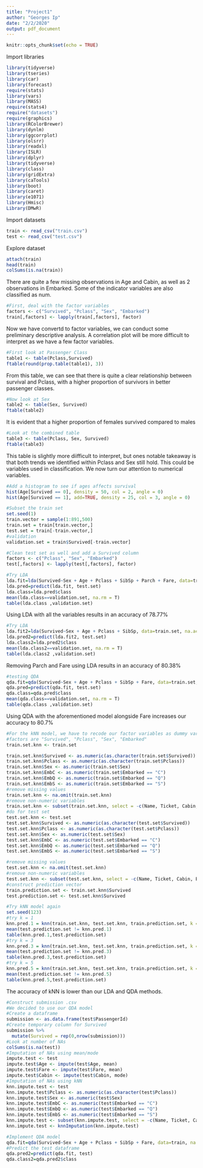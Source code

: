 ```yaml
---
title: "Project1"
author: "Georges Ip"
date: "2/2/2020"
output: pdf_document
---
```


```r
knitr::opts_chunk$set(echo = TRUE)
```

Import libraries
```r
library(tidyverse)
library(tseries) 
library(car)
library(forecast) 
require(stats)
library(vars)
library(MASS) 
require(stats4) 
require("datasets") 
require(graphics) 
library(RColorBrewer) 
library(dynlm)
library(ggcorrplot)
library(olsrr)
library(readxl)
library(ISLR)
library(dplyr)
library(tidyverse)
library(class)
library(gridExtra)
library(caTools)
library(boot)
library(caret)
library(e1071)
library(Hmisc)
Library(DMwR)
```


Import datasets
```r
train <- read_csv("train.csv")
test <- read_csv("test.csv")
```

Explore dataset
```r
attach(train)
head(train)
colSums(is.na(train))
```



There are quite a few missing observations in Age and Cabin, as well as 2 observations in Embarked. Some of the indicator variables are also classified as num. 

```r
#First, deal with the factor variables
factors <- c("Survived", "Pclass", "Sex", "Embarked")
train[,factors] <- lapply(train[,factors], factor)
```



Now we have convertd to factor variables, we can conduct some preliminary descriptive analysis. A correlation plot will be more difficult to interpret as we have a few factor variables. 
```r
#First look at Passenger Class
table1 <- table(Pclass,Survived)
ftable(round(prop.table(table1), 3))
```



From this table, we can see that there is quite a clear relationship between survival and Pclass, with a higher proportion of survivors in better passenger classes. 
```r
#Now look at Sex
table2 <- table(Sex, Survived)
ftable(table2)
```



It is evident that a higher proportion of females survived compared to males

```r
#Look at the combined table
table3 <- table(Pclass, Sex, Survived)
ftable(table3)
```


This table is slightly more diifficult to interpret, but ones notable takeaway is that both trends we identified within Pclass and Sex still hold. This could be variables used in classification. We now turn our attention to numerical variables.



```r
#Add a histogram to see if ages affects survival
hist(Age[Survived == 0], density = 50, col = 2, angle = 0)
hist(Age[Survived == 1], add=TRUE, density = 25, col = 3, angle = 0)
```


```r
#Subset the train set
set.seed(1)
train.vector = sample(1:891,500)
train.set = train[train.vector,]
test.set = train[-train.vector,]
#validation
validation.set = train$Survived[-train.vector]
```


```r
#Clean test set as well and add a Survived column 
factors <- c("Pclass", "Sex", "Embarked")
test[,factors] <- lapply(test[,factors], factor)
```



```r
#Try LDA
lda.fit=lda(Survived~Sex + Age + Pclass + SibSp + Parch + Fare, data=train.set, na.action = na.omit)
lda.pred=predict(lda.fit, test.set)
lda.class=lda.pred$class
mean(lda.class==validation.set, na.rm = T)
table(lda.class ,validation.set)
```
Using LDA with all the variables results in an accuracy of 78.77%



```r
#Try LDA
lda.fit2=lda(Survived~Sex + Age + Pclass + SibSp, data=train.set, na.action = na.omit)
lda.pred2=predict(lda.fit2, test.set)
lda.class2=lda.pred2$class
mean(lda.class2==validation.set, na.rm = T)
table(lda.class2 ,validation.set)
```
Removing Parch and Fare using LDA results in an accuracy of 80.38%


```r
#testing QDA
qda.fit=qda(Survived~Sex + Age + Pclass + SibSp + Fare, data=train.set, na.action = na.omit)
qda.pred=predict(qda.fit, test.set)
qda.class=qda.pred$class
mean(qda.class==validation.set, na.rm = T)
table(qda.class ,validation.set)
```
Using QDA with the aforementioned model alongside Fare increases our accuracy to 80.7%



```r
#For the kNN model, we have to recode our factor variables as dummy variables with integer levels
#factors are "Survived", "Pclass", "Sex", "Embarked"
train.set.knn <- train.set

train.set.knn$Survived <- as.numeric(as.character(train.set$Survived))
train.set.knn$Pclass <- as.numeric(as.character(train.set$Pclass))
train.set.knn$Sex <- as.numeric(train.set$Sex)
train.set.knn$EmbC <- as.numeric(train.set$Embarked == "C")
train.set.knn$EmbQ <- as.numeric(train.set$Embarked == "Q")
train.set.knn$EmbS <- as.numeric(train.set$Embarked == "S")
#remove missing values
train.set.knn <- na.omit(train.set.knn)
#remove non-numeric variables
train.set.knn <- subset(train.set.knn, select = -c(Name, Ticket, Cabin, Embarked))
#do for test set
test.set.knn <- test.set
test.set.knn$Survived <- as.numeric(as.character(test.set$Survived))
test.set.knn$Pclass <- as.numeric(as.character(test.set$Pclass))
test.set.knn$Sex <- as.numeric(test.set$Sex)
test.set.knn$EmbC <- as.numeric(test.set$Embarked == "C")
test.set.knn$EmbQ <- as.numeric(test.set$Embarked == "Q")
test.set.knn$EmbS <- as.numeric(test.set$Embarked == "S")

#remove missing values
test.set.knn <- na.omit(test.set.knn)
#remove non-numeric variables
test.set.knn <- subset(test.set.knn, select = -c(Name, Ticket, Cabin, Embarked))
#construct prediction vector
train.prediction.set <- train.set.knn$Survived
test.prediction.set <- test.set.knn$Survived
```

```r
#Try kNN model again
set.seed(123)
#try k = 1
knn.pred.1 = knn(train.set.knn, test.set.knn, train.prediction.set, k = 1)
mean(test.prediction.set != knn.pred.1)
table(knn.pred.1,test.prediction.set)
#try k = 3
knn.pred.3 = knn(train.set.knn, test.set.knn, train.prediction.set, k = 3)
mean(test.prediction.set != knn.pred.3)
table(knn.pred.3,test.prediction.set)
#try k = 5
knn.pred.5 = knn(train.set.knn, test.set.knn, train.prediction.set, k = 5)
mean(test.prediction.set != knn.pred.5)
table(knn.pred.5,test.prediction.set)
```

The accuracy of kNN is lower than our LDA and QDA methods. 

```r
#Construct submission .csv
#We decided to use our QDA model
#Create a dataframe
submission <- as.data.frame(test$PassengerId)
#Create temporary column for Survived
submission %>%
  mutate(Survived = rep(0,nrow(submission)))
#Look at number of NAs
colSums(is.na(test))
#Imputation of NAs using mean/mode
impute.test <- test
impute.test$Age <- impute(test$Age, mean)
impute.test$Fare <- impute(test$Fare, mean)
impute.test$Cabin <- impute(test$Cabin, mode)
#Imputation of NAs using kNN
knn.impute.test <- test
knn.impute.test$Pclass <- as.numeric(as.character(test$Pclass))
knn.impute.test$Sex <- as.numeric(test$Sex)
knn.impute.test$EmbC <- as.numeric(test$Embarked == "C")
knn.impute.test$EmbQ <- as.numeric(test$Embarked == "Q")
knn.impute.test$EmbS <- as.numeric(test$Embarked == "S")
knn.impute.test <- subset(knn.impute.test, select = -c(Name, Ticket, Cabin, Embarked))
knn.impute.test <- knnImputation(knn.impute.test)
```

```r
#Implement QDA model
qda.fit=qda(Survived~Sex + Age + Pclass + SibSp + Fare, data=train, na.action = na.omit)
#Predict the test dataframe
qda.pred2=predict(qda.fit, test)
qda.class2=qda.pred2$class
```


